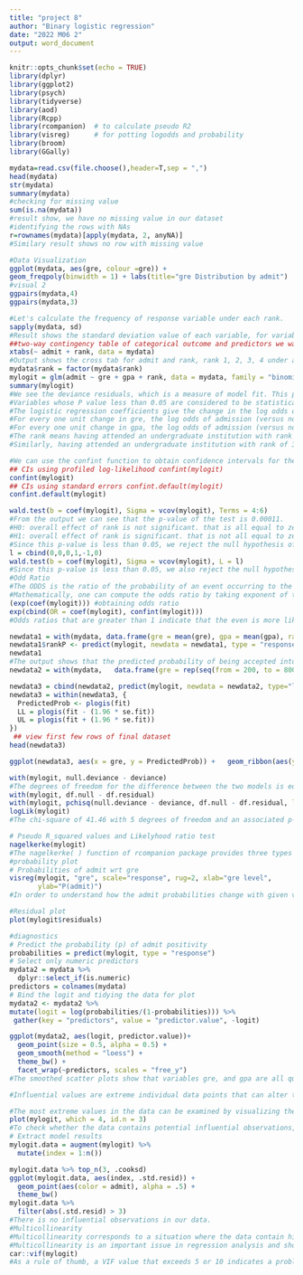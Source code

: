 ---
title: "project 8"
author: "Binary logistic regression"
date: "2022 M06 2"
output: word_document
---

```{r setup, include=FALSE}
knitr::opts_chunk$set(echo = TRUE)
library(dplyr)
library(ggplot2)
library(psych)
library(tidyverse)
library(aod) 
library(Rcpp) 
library(rcompanion)  # to calculate pseudo R2
library(visreg)      # for potting logodds and probability 
library(broom)
library(GGally)
```

```{r cars}
mydata=read.csv(file.choose(),header=T,sep = ",")
head(mydata)
str(mydata)
summary(mydata)
#checking for missing value
sum(is.na(mydata))
#result show, we have no missing value in our dataset
#identifying the rows with NAs
r=rownames(mydata)[apply(mydata, 2, anyNA)]
#Similary result shows no row with missing value

#Data Visualization
ggplot(mydata, aes(gre, colour =gre)) +
geom_freqpoly(binwidth = 1) + labs(title="gre Distribution by admit")
#visual 2
ggpairs(mydata,4)
ggpairs(mydata,3)

#Let's calculate the frequency of response variable under each rank. 
sapply(mydata, sd) 
#Result shows the standard deviation value of each variable, for variable gre we have sd value of 115.52
##two-way contingency table of categorical outcome and predictors we want to make sure there are not 0 cells
xtabs(~ admit + rank, data = mydata)
#Output shows the cross tab for admit and rank, rank 1, 2, 3, 4 under admit 0 is 28,97,93 and 55 respectively while rank 1, 2, 3, 4 under admit 1 is 33, 54, 28 and 12 respectively.
mydata$rank = factor(mydata$rank)
mylogit = glm(admit ~ gre + gpa + rank, data = mydata, family = "binomial") #binary logistic model
summary(mylogit)
#We see the deviance residuals, which is a measure of model fit. This part of output shows the distribution of the deviance residuals for individual cases used in the model.
#Variables whose P value less than 0.05 are considered to be statistically significant. Since the p-value is < 0.05 for gre,gpa,factor(rank)2,factor(rank)3 and factor(rank)4 variables are significant. which means there is relationship between the dependent variable admit and the independent variables at 5% confidence level. The positive coefficient of gre and gpa shows a positive relationship while the negative coefficient of factor(rank)2,factor(rank)3 and factor(rank)4 shows a negative relationship.
#The logistic regression coefficients give the change in the log odds of the outcome for a one unit increase in the predictor variable.
#For every one unit change in gre, the log odds of admission (versus not admission) increases by 0.002264
#For every one unit change in gpa, the log odds of admission (versus not admission) increases by 0.804038
#The rank means having attended an undergraduate institution with rank of 2, versus an institution with a rank of 1, changes the log odds of admission by negative 0.675443
#Similarly, having attended an undergraduate institution with rank of 3, versus an institution with a rank of 1, changes the log odds of admission by negative 1.340204 and lastly, having attended an undergraduate institution with rank of 4, versus an institution with a rank of 1, changes the log odds of admission by negative 1.551464 and lastly

#We can use the confint function to obtain confidence intervals for the coefficient estimates. Note that for logistic models, confidence intervals are based on the profiled log-likelihood function. We can also get CIs based on just the standard errors by using the default method
## CIs using profiled log-likelihood confint(mylogit) 
confint(mylogit) 
## CIs using standard errors confint.default(mylogit) 
confint.default(mylogit)

wald.test(b = coef(mylogit), Sigma = vcov(mylogit), Terms = 4:6)
#From the output we can see that the p-value of the test is 0.00011.
#H0: overall effect of rank is not significant. that is all equal to zero
#H1: overall effect of rank is significant. that is not all equal to zero
#Since this p-value is less than 0.05, we reject the null hypothesis of the Wald test and conclude that the overall effect of rank is statistically significant
l = cbind(0,0,0,1,-1,0) 
wald.test(b = coef(mylogit), Sigma = vcov(mylogit), L = l) 
#Since this p-value is less than 0.05, we also reject the null hypothesis of the Wald test. The chi-squared test statistic of 5.5 with 1 degree of freedom is associated with a p-value of 0.019, indicating that the difference between the coefficient for rank=2 and the coefficient for rank=3 is statistically significant.
#Odd Ratio
#The ODDS is the ratio of the probability of an event occurring to the event not occurring. When we take a ratio of two such odds, it called the Odds Ratio. 
#Mathematically, one can compute the odds ratio by taking exponent of the estimated coefficients.
(exp(coef(mylogit))) #obtaining odds ratio
exp(cbind(OR = coef(mylogit), confint(mylogit)))
#Odds ratios that are greater than 1 indicate that the even is more likely to occur as the predictor increases. Odds ratios that are less than 1 indicate that the event is less likely to occur as the predictor increases.The above ODDS ratio table,we can observe that gre has an ODDS Ratio of 1.002, which indicates that for a one unit increase in gre the odds of being admitted to graduate school (versus not being admitted) increase by a factor of 1.002 

newdata1 = with(mydata, data.frame(gre = mean(gre), gpa = mean(gpa), rank = factor(1:4))) 
newdata1$rankP <- predict(mylogit, newdata = newdata1, type = "response")
newdata1
#The output shows that the predicted probability of being accepted into a graduate program is 0.5166016 for students from the highest prestige undergraduate institutions (rank=1), and 0.3522846 for students from the lowest ranked institutions (rank=2), holding gre and gpa at their means.
newdata2 = with(mydata,   data.frame(gre = rep(seq(from = 200, to = 800, length.out = 100), 4),   gpa = mean(gpa), rank = factor(rep(1:4, each = 100)))) 

newdata3 = cbind(newdata2, predict(mylogit, newdata = newdata2, type="link", se=TRUE)) 
newdata3 = within(newdata3, {
  PredictedProb <- plogis(fit)
  LL = plogis(fit - (1.96 * se.fit))   
  UL = plogis(fit + (1.96 * se.fit))
}) 
 ## view first few rows of final dataset
head(newdata3) 

ggplot(newdata3, aes(x = gre, y = PredictedProb)) +   geom_ribbon(aes(ymin = LL, ymax = UL, fill = rank), alpha = .2) +   geom_line(aes(colour = rank), size=1)

with(mylogit, null.deviance - deviance) 
#The degrees of freedom for the difference between the two models is equal to the number of predictor variables in the mode
with(mylogit, df.null - df.residual) 
with(mylogit, pchisq(null.deviance - deviance, df.null - df.residual, lower.tail = FALSE)) 
logLik(mylogit) 
#The chi-square of 41.46 with 5 degrees of freedom and an associated p-value of less than 0.05 tells us that our model as a whole fits significantly better than an empty model

# Pseudo R_squared values and Likelyhood ratio test
nagelkerke(mylogit)
#The nagelkerke( ) function of rcompanion package provides three types of Pseudo R-squared value (McFadden, Cox and Snell, and Cragg and Uhler) and Likelihood ratio test results. The McFadden Pseudo R-squared value is the commonly reported metric for binary logistic regression model fit.The table result showed that the McFadden Pseudo R-squared value is 0.0829219, which indicates not a decent model fit.
#probability plot
# Probabilities of admit wrt gre
visreg(mylogit, "gre", scale="response", rug=2, xlab="gre level",
       ylab="P(admit)")
#In order to understand how the admit probabilities change with given values of independent variables, we generate the probability plots using visreg function. Here, we have plotted the gre in the x-axis and admit probabilities on the y-axis. The vertical rug lines indicate the density of observation along the x-axis. The dark band. along the blue line indicates a 95% confidence interval band.

#Residual plot
plot(mylogit$residuals)

#diagnostics
# Predict the probability (p) of admit positivity
probabilities = predict(mylogit, type = "response")
# Select only numeric predictors
mydata2 = mydata %>%
  dplyr::select_if(is.numeric) 
predictors = colnames(mydata)
# Bind the logit and tidying the data for plot
mydata2 <- mydata2 %>%
mutate(logit = log(probabilities/(1-probabilities))) %>%
 gather(key = "predictors", value = "predictor.value", -logit)

ggplot(mydata2, aes(logit, predictor.value))+
  geom_point(size = 0.5, alpha = 0.5) +
  geom_smooth(method = "loess") + 
  theme_bw() + 
  facet_wrap(~predictors, scales = "free_y")
#The smoothed scatter plots show that variables gre, and gpa are all quite linearly associated with the admit outcome in logit scale.

#Influential values are extreme individual data points that can alter the quality of the logistic regression model.

#The most extreme values in the data can be examined by visualizing the Cook's distance values. Here we label the top 3 largest values:
plot(mylogit, which = 4, id.n = 3)
#To check whether the data contains potential influential observations, the standardized residual error can be inspected. Data points with an absolute standardized residuals above 3 represent possible outliers and may deserve closer attention.
# Extract model results
mylogit.data = augment(mylogit) %>% 
  mutate(index = 1:n()) 

mylogit.data %>% top_n(3, .cooksd)
ggplot(mylogit.data, aes(index, .std.resid)) + 
  geom_point(aes(color = admit), alpha = .5) +
  theme_bw()
mylogit.data %>% 
  filter(abs(.std.resid) > 3)
#There is no influential observations in our data.
#Multicollinearity
#Multicollinearity corresponds to a situation where the data contain highly correlated predictor variables.
#Multicollinearity is an important issue in regression analysis and should be fixed by removing the concerned variables. It can be assessed using the R function vif() [car package], which computes the variance inflation factors:
car::vif(mylogit)
#As a rule of thumb, a VIF value that exceeds 5 or 10 indicates a problematic amount of collinearity. In our example, there is no collinearity: all variables have a value of VIF well below 5.
```


```{r pressure, echo=FALSE}

```

